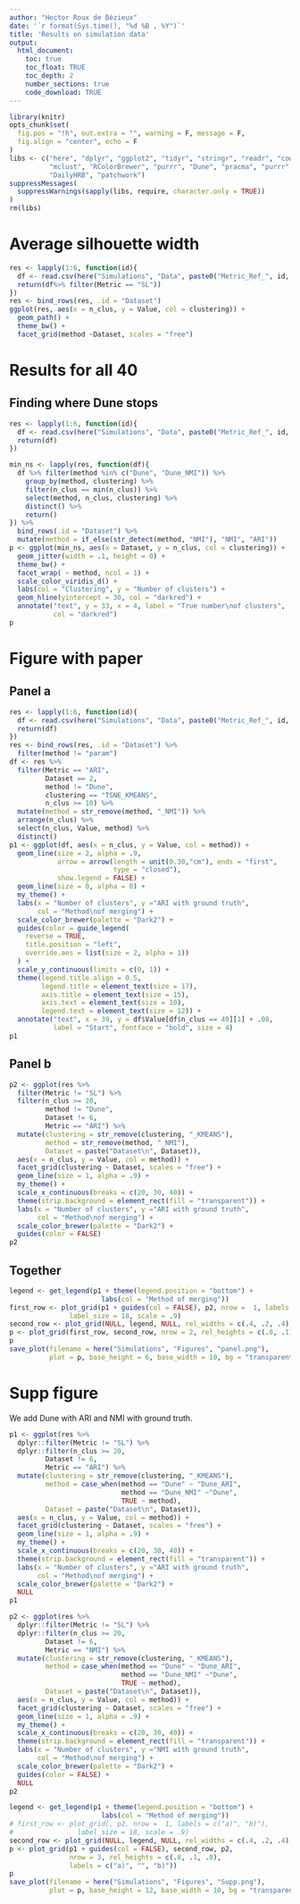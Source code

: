 ```yaml
---
author: "Hector Roux de Bézieux"
date: '`r format(Sys.time(), "%d %B , %Y")`'
title: 'Results on simulation data'
output:
  html_document:
    toc: true
    toc_float: TRUE
    toc_depth: 2
    number_sections: true
    code_download: TRUE
---
```


```r
library(knitr)
opts_chunk$set(
  fig.pos = "!h", out.extra = "", warning = F, message = F,
  fig.align = "center", echo = F
)
libs <- c("here", "dplyr", "ggplot2", "tidyr", "stringr", "readr", "cowplot",
          "mclust", "RColorBrewer", "purrr", "Dune", "pracma", "purrr",
          "DailyHRB", "patchwork")
suppressMessages(
  suppressWarnings(sapply(libs, require, character.only = TRUE))
)
rm(libs)
```

# Average silhouette width

```r
res <- lapply(1:6, function(id){
  df <- read.csv(here("Simulations", "Data", paste0("Metric_Ref_", id, ".csv")))
  return(df%>% filter(Metric == "SL"))
})
res <- bind_rows(res, .id = "Dataset")
ggplot(res, aes(x = n_clus, y = Value, col = clustering)) +
  geom_path() +
  theme_bw() +
  facet_grid(method ~Dataset, scales = "free")
```

# Results for all 40
## Finding where Dune stops

```r
res <- lapply(1:6, function(id){
  df <- read.csv(here("Simulations", "Data", paste0("Metric_Ref_", id, ".csv")))
  return(df)
})

min_ns <- lapply(res, function(df){
  df %>% filter(method %in% c("Dune", "Dune_NMI")) %>%
    group_by(method, clustering) %>%
    filter(n_clus == min(n_clus)) %>%
    select(method, n_clus, clustering) %>%
    distinct() %>%
    return()
}) %>% 
  bind_rows(.id = "Dataset") %>%
  mutate(method = if_else(str_detect(method, "NMI"), "NMI", "ARI"))
p <- ggplot(min_ns, aes(x = Dataset, y = n_clus, col = clustering)) +
  geom_jitter(width = .1, height = 0) +
  theme_bw() +
  facet_wrap( ~ method, ncol = 1) +
  scale_color_viridis_d() +
  labs(col = "Clustering", y = "Number of clusters") +
  geom_hline(yintercept = 30, col = "darkred") +
  annotate("text", y = 33, x = 4, label = "True number\nof clusters",
           col = "darkred")
p
```
# Figure with paper
## Panel a

```r
res <- lapply(1:6, function(id){
  df <- read.csv(here("Simulations", "Data", paste0("Metric_Ref_", id, ".csv")))
  return(df)
})
res <- bind_rows(res, .id = "Dataset") %>%
  filter(method != "param")
df <- res %>%
  filter(Metric == "ARI",
         Dataset == 2,
         method != "Dune",
         clustering == "TSNE_KMEANS",
         n_clus >= 10) %>%
  mutate(method = str_remove(method, "_NMI")) %>%
  arrange(n_clus) %>%
  select(n_clus, Value, method) %>%
  distinct()
p1 <- ggplot(df, aes(x = n_clus, y = Value, col = method)) +
  geom_line(size = 2, alpha = .9,
            arrow = arrow(length = unit(0.30,"cm"), ends = "first", 
                          type = "closed"),
            show.legend = FALSE) +
  geom_line(size = 0, alpha = 0) +
  my_theme() +
  labs(x = "Number of clusters", y ="ARI with ground truth",
       col = "Method\nof merging") +
  scale_color_brewer(palette = "Dark2") +
  guides(color = guide_legend(
    reverse = TRUE,
    title.position = "left",
    override.aes = list(size = 2, alpha = 1))
  ) +
  scale_y_continuous(limits = c(0, 1)) +
  theme(legend.title.align = 0.5,
        legend.title = element_text(size = 17),
        axis.title = element_text(size = 15),
        axis.text = element_text(size = 10),
        legend.text = element_text(size = 12)) +
  annotate("text", x = 39, y = df$Value[df$n_clus == 40][1] + .08,
           label = "Start", fontface = "bold", size = 4)
p1 
```
## Panel b

```r
p2 <- ggplot(res %>%
  filter(Metric != "SL") %>%
  filter(n_clus >= 20,
         method != "Dune",
         Dataset != 6,
         Metric == "ARI") %>%
  mutate(clustering = str_remove(clustering, "_KMEANS"),
         method = str_remove(method, "_NMI"),
         Dataset = paste("Dataset\n", Dataset)),
  aes(x = n_clus, y = Value, col = method)) +
  facet_grid(clustering ~ Dataset, scales = "free") +
  geom_line(size = 1, alpha = .9) +
  my_theme() +
  scale_x_continuous(breaks = c(20, 30, 40)) +
  theme(strip.background = element_rect(fill = "transparent")) +
  labs(x = "Number of clusters", y ="ARI with ground truth",
       col = "Method\nof merging") +
  scale_color_brewer(palette = "Dark2") +
  guides(color = FALSE)
p2
```

## Together

```r
legend <- get_legend(p1 + theme(legend.position = "bottom") +
                       labs(col = "Method of merging"))
first_row <- plot_grid(p1 + guides(col = FALSE), p2, nrow =  1, labels = c("a)", "b)"),
               label_size = 18, scale = .9)
second_row <- plot_grid(NULL, legend, NULL, rel_widths = c(.4, .2, .4), nrow = 1)
p <- plot_grid(first_row, second_row, nrow = 2, rel_heights = c(.8, .1))
p
save_plot(filename = here("Simulations", "Figures", "panel.png"),
          plot = p, base_height = 6, base_width = 10, bg = "transparent")
```

# Supp figure

We add Dune with ARI and NMI with ground truth.

```r
p1 <- ggplot(res %>%
  dplyr::filter(Metric != "SL") %>%
  dplyr::filter(n_clus >= 20,
         Dataset != 6,
         Metric == "ARI") %>%
  mutate(clustering = str_remove(clustering, "_KMEANS"),
         method = case_when(method == "Dune" ~ "Dune_ARI",
                            method == "Dune_NMI" ~"Dune",
                            TRUE ~ method),
         Dataset = paste("Dataset\n", Dataset)),
  aes(x = n_clus, y = Value, col = method)) +
  facet_grid(clustering ~ Dataset, scales = "free") +
  geom_line(size = 1, alpha = .9) +
  my_theme() +
  scale_x_continuous(breaks = c(20, 30, 40)) +
  theme(strip.background = element_rect(fill = "transparent")) +
  labs(x = "Number of clusters", y ="ARI with ground truth",
       col = "Method\nof merging") +
  scale_color_brewer(palette = "Dark2") +
  NULL
p1
```

```r
p2 <- ggplot(res %>%
  dplyr::filter(Metric != "SL") %>%
  dplyr::filter(n_clus >= 20,
         Dataset != 6,
         Metric == "NMI") %>%
  mutate(clustering = str_remove(clustering, "_KMEANS"),
         method = case_when(method == "Dune" ~ "Dune_ARI",
                            method == "Dune_NMI" ~"Dune",
                            TRUE ~ method),
         Dataset = paste("Dataset\n", Dataset)),
  aes(x = n_clus, y = Value, col = method)) +
  facet_grid(clustering ~ Dataset, scales = "free") +
  geom_line(size = 1, alpha = .9) +
  my_theme() +
  scale_x_continuous(breaks = c(20, 30, 40)) +
  theme(strip.background = element_rect(fill = "transparent")) +
  labs(x = "Number of clusters", y ="NMI with ground truth",
       col = "Method\nof merging") +
  scale_color_brewer(palette = "Dark2") +
  guides(color = FALSE) +
  NULL
p2
```

```r
legend <- get_legend(p1 + theme(legend.position = "bottom") +
                       labs(col = "Method of merging"))
# first_row <- plot_grid(, p2, nrow =  1, labels = c("a)", "b)"),
#                label_size = 18, scale = .9)
second_row <- plot_grid(NULL, legend, NULL, rel_widths = c(.4, .2, .4), nrow = 1)
p <- plot_grid(p1 + guides(col = FALSE), second_row, p2,
               nrow = 3, rel_heights = c(.8, .1, .8),
               labels = c("a)", "", "b)"))
p
save_plot(filename = here("Simulations", "Figures", "Supp.png"),
          plot = p, base_height = 12, base_width = 10, bg = "transparent")
```